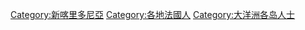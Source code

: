 {{Commons cat|People of New Caledonia}}

[[Category:新喀里多尼亞|Category:新喀里多尼亞]]
[[Category:各地法國人|Category:各地法國人]]
[[Category:大洋洲各岛人士|Category:大洋洲各岛人士]]